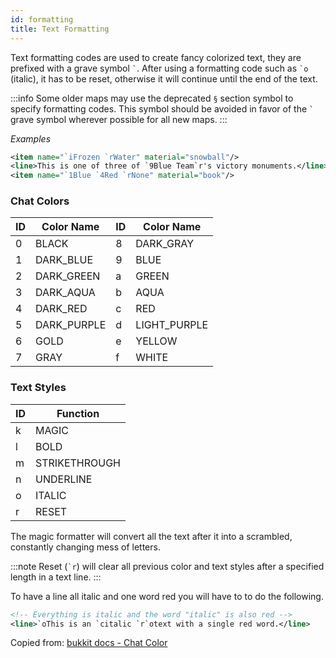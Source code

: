 ```yaml
---
id: formatting
title: Text Formatting
---
```



Text formatting codes are used to create fancy colorized text, they are prefixed with a grave symbol `` ` ``. After using a formatting code such as `` `o `` (italic), it has to be reset, otherwise it will continue until the end of the text.

:::info
Some older maps may use the deprecated `§` section symbol to specify formatting codes. 
This symbol should be avoided in favor of the `` ` `` grave symbol wherever possible for all new maps.
:::

_Examples_

```xml
<item name="`iFrozen `rWater" material="snowball"/>
<line>This is one of three of `9Blue Team`r's victory monuments.</line>
<item name="`1Blue `4Red `rNone" material="book"/>
```

### Chat Colors

<div className="text--center">
  <ImageSwitcher
    lightImageSrc="/img/reference/chat-colors.png"
    darkImageSrc="/img/reference/chat-colors-dark.png"
  />
</div>

<div className="table-container">
  <table>
    <thead>
      <tr>
        <th style={{ width: "40px" }}>ID</th>
        <th>Color Name</th>
        <th style={{ width: "40px" }}>ID</th>
        <th>Color Name</th>
      </tr>
    </thead>
    <tbody>
      <tr>
        <td>
          <label>0</label>
        </td>
        <td>BLACK</td>
        <td>
          <label>8</label>
        </td>
        <td>DARK_GRAY</td>
      </tr>
      <tr>
        <td>
          <label>1</label>
        </td>
        <td>DARK_BLUE</td>
        <td>
          <label>9</label>
        </td>
        <td>BLUE</td>
      </tr>
      <tr>
        <td>
          <label>2</label>
        </td>
        <td>DARK_GREEN</td>
        <td>
          <label>a</label>
        </td>
        <td>GREEN</td>
      </tr>
      <tr>
        <td>
          <label>3</label>
        </td>
        <td>DARK_AQUA</td>
        <td>
          <label>b</label>
        </td>
        <td>AQUA</td>
      </tr>
      <tr>
        <td>
          <label>4</label>
        </td>
        <td>DARK_RED</td>
        <td>
          <label>c</label>
        </td>
        <td>RED</td>
      </tr>
      <tr>
        <td>
          <label>5</label>
        </td>
        <td>DARK_PURPLE</td>
        <td>
          <label>d</label>
        </td>
        <td>LIGHT_PURPLE</td>
      </tr>
      <tr>
        <td>
          <label>6</label>
        </td>
        <td>GOLD</td>
        <td>
          <label>e</label>
        </td>
        <td>YELLOW</td>
      </tr>
      <tr>
        <td>
          <label>7</label>
        </td>
        <td>GRAY</td>
        <td>
          <label>f</label>
        </td>
        <td>WHITE</td>
      </tr>
    </tbody>
  </table>
</div>

### Text Styles

<div className="table-container">
  <table>
    <thead>
      <tr>
        <th style={{ width: "40px" }}>ID</th>
        <th>Function</th>
      </tr>
    </thead>
    <tbody>
      <tr>
        <td>
          <label>k</label>
        </td>
        <td>MAGIC</td>
      </tr>
      <tr>
        <td>
          <label>l</label>
        </td>
        <td>BOLD</td>
      </tr>
      <tr>
        <td>
          <label>m</label>
        </td>
        <td>STRIKETHROUGH</td>
      </tr>
      <tr>
        <td>
          <label>n</label>
        </td>
        <td>UNDERLINE</td>
      </tr>
      <tr>
        <td>
          <label>o</label>
        </td>
        <td>ITALIC</td>
      </tr>
      <tr>
        <td>
          <label>r</label>
        </td>
        <td>RESET</td>
      </tr>
    </tbody>
  </table>
</div>

The magic formatter will convert all the text after it into a scrambled, constantly changing mess of letters.

:::note
Reset (`` `r ``) will clear all previous color and text styles after a specified length in a text line.
:::

To have a line all italic and one word red you will have to to do the following.

```xml
<!-- Everything is italic and the word "italic" is also red -->
<line>`oThis is an `citalic `r`otext with a single red word.</line>
```

Copied from: [bukkit docs - Chat Color](https://hub.spigotmc.org/javadocs/bukkit/org/bukkit/ChatColor.html)
